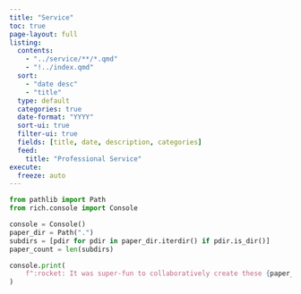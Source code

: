 ```yaml
---
title: "Service"
toc: true
page-layout: full
listing:
  contents:
    - "../service/**/*.qmd"
    - "!../index.qmd"
  sort:
    - "date desc"
    - "title"
  type: default
  categories: true
  date-format: "YYYY"
  sort-ui: true
  filter-ui: true
  fields: [title, date, description, categories]
  feed:
    title: "Professional Service"
execute:
  freeze: auto
---
```


```python
from pathlib import Path
from rich.console import Console

console = Console()
paper_dir = Path(".")
subdirs = [pdir for pdir in paper_dir.iterdir() if pdir.is_dir()]
paper_count = len(subdirs)

console.print(
    f":rocket: It was super-fun to collaboratively create these {paper_count} papers!"
)
```
